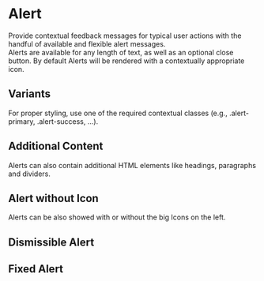 
# Alert

Provide contextual feedback messages for typical user actions with the handful of available and flexible alert messages.<br/>
Alerts are available for any length of text, as well as an optional close button.
By default Alerts will be rendered with a contextually appropriate icon.

## Variants

For proper styling, use one of the required contextual classes (e.g., .alert-primary, .alert-success, ...).

<Canvas>
  <Story id="components-alert--contextual-variants" />
</Canvas>
<ArgsTable story="components-alert--contextual-variants" />

## Additional Content

Alerts can also contain additional HTML elements like headings, paragraphs and dividers.

<Canvas>
  <Story id="components-alert--additional-content"></Story>
</Canvas>

## Alert without Icon

Alerts can be also showed with or without the big Icons on the left.

<Canvas>
  <Story id="components-alert--without-icon"></Story>
</Canvas>

## Dismissible Alert

<Canvas>
  <Story id="components-alert--dismissible"></Story>
</Canvas>

## Fixed Alert

<Canvas>
  <Story id="components-alert--fixed"></Story>
</Canvas>
